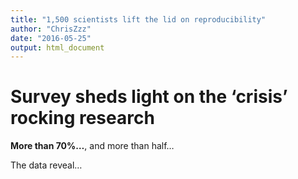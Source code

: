 ```yaml
---
title: "1,500 scientists lift the lid on reproducibility"
author: "ChrisZzz"
date: "2016-05-25"
output: html_document
---
```



# Survey sheds light on the 'crisis' rocking research
**More than 70%...**, and more than half...


The data reveal...
